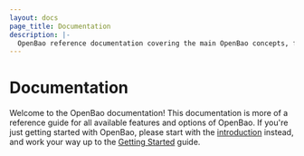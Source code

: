 ```yaml
---
layout: docs
page_title: Documentation
description: |-
  OpenBao reference documentation covering the main OpenBao concepts, feature FAQs, and CLI usage examples to start managing your secrets.
---
```


# Documentation

Welcome to the OpenBao documentation! This documentation is more of a reference guide for all available features and options of OpenBao. If you're just getting started with OpenBao, please start with the [introduction](/vault/docs/what-is-openbao) instead, and work your way up to the [Getting Started](/vault/tutorials/getting-started/getting-started-install) guide.
